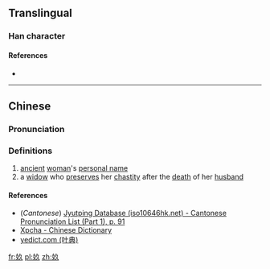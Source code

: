 ==Translingual==

===Han character===
{{Han char|rn=38|rad=女|as=03|sn=6|four=|canj=VNO|ids=⿰女久}}

====References====
* {{Han ref|kx=0256.041|dkj=06048|dj=0518.070|hdz=21027.030|uh=597A|ud=22906}}

----

==Chinese==
{{zh-forms}}

===Pronunciation===
{{zh-pron
|m=jiǔ
|c=gau2
|mc=
|oc=
|ma=
|cat=pn,n
}}

===Definitions===
# [[ancient]] [[woman]]'s [[personal name]]
# a [[widow]] who [[preserve]]s her [[chastity]] after the [[death]] of her [[husband]]

====References====
*(''Cantonese'') [http://www.iso10646hk.net/jp/document/download.jsp Jyutping Database (iso10646hk.net) - Cantonese Pronunciation List (Part 1), p. 91]
*[http://cidian.xpcha.com/dee65eaes3a.html Xpcha - Chinese Dictionary]
*[http://yedict.com/htm/59/597A.htm yedict.com (叶典)]

[[fr:奺]]
[[pl:奺]]
[[zh:奺]]